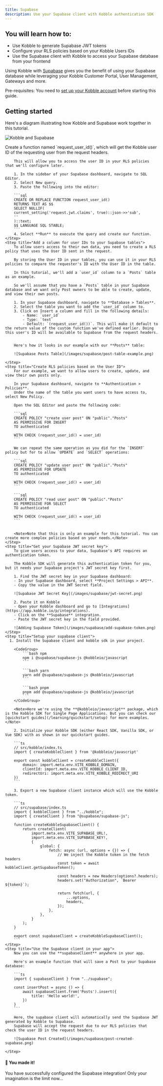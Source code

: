 ```yaml
---
title: Supabase
description: Use your Supabase client with Kobble authentication SDK
---
```


## You will learn how to:

- Use Kobble to generate Supabase JWT tokens
- Configure your RLS policies based on your Kobble Users IDs
- Use the Supabase client with Kobble to access your Supabase database from your frontend

Using Kobble with [Supabase](https://supabase.com/) gives you the benefit of using your Supabase database while leveraging your Kobble Customer Portal, User Management, Gateways and more.

<Note>Pre-requisites: You need to [set up your Kobble account](/learning/quickstart/setup) before starting this guide.</Note>

## Getting started

Here's a diagram illustrating how Kobble and Supabase work together in this tutorial.

![Kobble and Supabase](/images/supabase/supabase-flow.jpg)

<Steps>
    <Step title="Create a SQL query that checks the user ID">
        Create a function named `request_user_id()`, which will get the Kobble user ID of the requesting user from the request headers.

        This will allow you to access the user ID in your RLS policies that we'll configure later.

        1. In the sidebar of your Supabase dashboard, navigate to SQL Editor.
        2. Select New query.
        3. Paste the following into the editor:

        ```sql
        CREATE OR REPLACE FUNCTION request_user_id()
        RETURNS TEXT AS $$
        SELECT NULLIF(
        current_setting('request.jwt.claims', true)::json->>'sub',
        ''
        )::text;
        $$ LANGUAGE SQL STABLE;
        ```
        4. Select **Run** to execute the query and create our function.
    </Step>
    <Step title="Add a column for user IDs to your Supabase tables">
        To allow users access to their own data, you need to create a RLS policy that uses the User ID sent in the request.

        By storing the User ID in your tables, you can use it in your RLS policies to compare the requester's ID with the User ID in the table.

        In this tutorial, we'll add a `user_id` column to a `Posts` table as an example.

        So we'll assume that you have a `Posts` table in your Supabase database and we want only Post owners to be able to create, update, and view their own posts.

        1. In your Supabase dashboard, navigate to **Database > Tables**.
        2. Select the table you want to add the `user_id` column to.
        3. Click on Insert a column and fill in the following details:
            - Name: `user_id`
            - Type: `text`
            - Default: `(request_user_id())`. This will make it default to the return value of the custom function we've defined earlier. Doing this user's ID will be available to Supabase from the request headers.


        Here's how it looks in our example with our **Posts** table:

        ![Supabase Posts Table](/images/supabase/post-table-example.png)

    </Step>
    <Step title="Create RLS policies based on the User ID">
        For our example, we want to allow users to create, update, and view their own posts only.

        In your Supabase dashboard, navigate to **Authentication > Policies**.
        Under the name of the table you want users to have access to, select New Policy.

        Open the SQL Editor and paste the following code:

        ```sql
        CREATE POLICY "create user post" ON "public"."Posts"
        AS PERMISSIVE FOR INSERT
        TO authenticated

        WITH CHECK (request_user_id() = user_id)
        ```

        We can repeat the same operation as you did for the `INSERT` policy but for to allow `UPDATE` and `SELECT` operations:

        ```sql
        CREATE POLICY "update user post" ON "public"."Posts"
        AS PERMISSIVE FOR UPDATE
        TO authenticated

        WITH CHECK (request_user_id() = user_id)
        ```

        ```sql
        CREATE POLICY "read user post" ON "public"."Posts"
        AS PERMISSIVE FOR SELECT
        TO authenticated

        WITH CHECK (request_user_id() = user_id)
        ```


        <Note>Note that this is only an example for this tutorial. You can create more complex policies based on your needs.</Note>
    </Step>
    <Step title="Get your Supabase JWT secret key">
        To give users access to your data, Supabase's API requires an authentication token.

        The Kobble SDK will generate this authentication token for you, but it needs your Supabase project's JWT secret key first.

        1. Find the JWT secret key in your Supabase dashboard:
        - In your Supabase dashboard, select **Project Settings > API**.
        - Copy the value in the JWT Secret field.

        ![Supabase JWT Secret Key](/images/supabase/jwt-secret.png)

        2. Paste it on Kobble
        - Open your Kobble dashboard and go to [Integrations](https://app.kobble.io/p/integrations).
        - Click on the **Supabase** integration.
        - Paste the JWT secret key in the field provided.

        ![Adding Supabase Token](/images/supabase/add-supabase-token.png)
    </Step>
    <Step title="Setup your supabase client">
      1. Install the Supabase client and kobble sdk in your project.

        <CodeGroup>
            ```bash npm
            npm i @supabase/supabase-js @kobbleio/javascript
            ```

            ```bash yarn
            yarn add @supabase/supabase-js @kobbleio/javascript
            ```

            ```bash pnpm
            pnpm add @supabase/supabase-js @kobbleio/javascript
            ```
        </CodeGroup>

        <Note>Here we're using the **@kobbleio/javascript** package, which is the Kobble SDK for Single Page Applications. But you can check our [quickstart guides](/learning/quickstart/setup) for more examples.</Note>

        2. Initialize your Kobble SDK (either React SDK, Vanilla SDK, or Vue SDK) with as shown in our quickstart guides.

        ```ts
        // src/kobble/index.ts
        import { createKobbleClient } from '@kobbleio/javascript'

        export const kobbleClient = createKobbleClient({
            domain: import.meta.env.VITE_KOBBLE_DOMAIN,
            clientId: import.meta.env.VITE_KOBBLE_CLIENT_ID,
            redirectUri: import.meta.env.VITE_KOBBLE_REDIRECT_URI
        })
        ```

        3. Export a new Supabase client instance which will use the Kobble token.

        ```ts
        // src/supabase/index.ts
        import { kobbleClient } from "../kobble";
        import { createClient } from "@supabase/supabase-js";

        function createKobbleSupabaseClient() {
            return createClient(
                import.meta.env.VITE_SUPABASE_URL!,
                import.meta.env.VITE_SUPABASE_KEY!,
                {
                    global: {
                        fetch: async (url, options = {}) => {
                            // We inject the Kobble token in the fetch headers
                            const token = await kobbleClient.getSupabaseToken();

                            const headers = new Headers(options?.headers);
                            headers.set("Authorization", `Bearer ${token}`);

                            return fetch(url, {
                                ...options,
                                headers,
                            });
                        },
                    },
                }
            );
        }

        export const supabaseClient = createKobbleSupabaseClient();
        ```
    </Step>
    <Step title="Use the Supabase client in your app">
        Now you can use the **supabaseClient** anywhere in your app.

        Here's an example function that will save a Post to your Supabase database:

        ```ts
        import { supabaseClient } from "../supabase";

        const insertPost = async () => {
            await supabaseClient.from('Posts').insert({
                title: 'Hello world!',
            })
        }
        ```

        Here, the supabase client will automatically send the Supabase JWT generated by Kobble to Supabase.
        Supabase will accept the request due to our RLS policies that check the user ID in the request headers.

        ![Supabase Post Created](/images/supabase/post-created-supabase.png)

    </Step>
</Steps>

#### 🎉 You made it!

You have successfully configured the Supabase integration! Only your imagination is the limit now...

